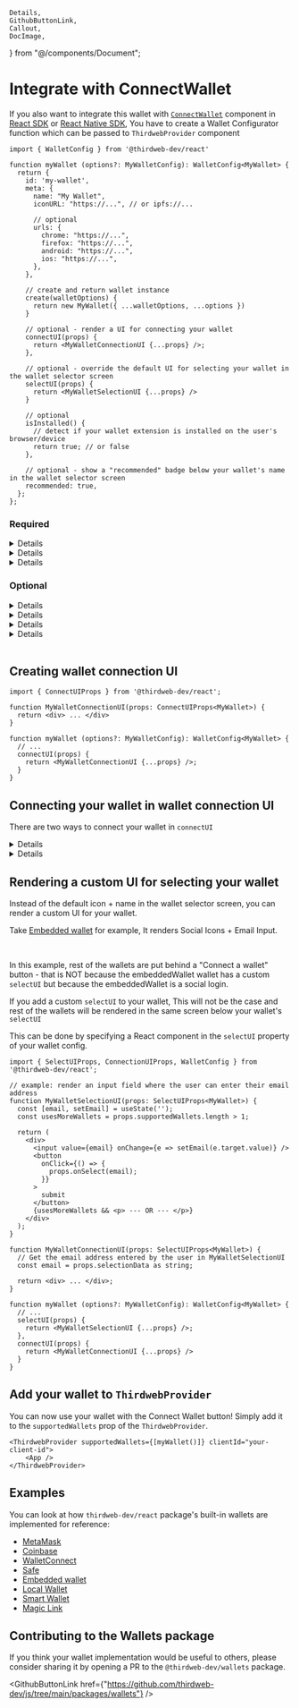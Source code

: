	Details,
	GithubButtonLink,
	Callout,
	DocImage,
} from "@/components/Document";

# Integrate with ConnectWallet

If you also want to integrate this wallet with [`ConnectWallet`](/wallets/connect/ConnectWallet) component in [React SDK](/react/v4) or [React Native SDK](/react-native/v0), You have to create a Wallet Configurator function which can be passed to `ThirdwebProvider` component

```tsx
import { WalletConfig } from '@thirdweb-dev/react'

function myWallet (options?: MyWalletConfig): WalletConfig<MyWallet> {
  return {
    id: 'my-wallet',
    meta: {
      name: "My Wallet",
      iconURL: "https://...", // or ipfs://...

      // optional
      urls: {
        chrome: "https://...",
        firefox: "https://...",
        android: "https://...",
        ios: "https://...",
      },
    },

    // create and return wallet instance
    create(walletOptions) {
      return new MyWallet({ ...walletOptions, ...options })
    }

    // optional - render a UI for connecting your wallet
    connectUI(props) {
      return <MyWalletConnectionUI {...props} />;
    },

    // optional - override the default UI for selecting your wallet in the wallet selector screen
    selectUI(props) {
      return <MyWalletSelectionUI {...props} />
    }

    // optional
    isInstalled() {
      // detect if your wallet extension is installed on the user's browser/device
      return true; // or false
    },

    // optional - show a "recommended" badge below your wallet's name in the wallet selector screen
    recommended: true,
  };
};
```

### Required

<Details summary='id' id='id'>

A unique ID for your wallet. It is used to identify your wallet among other wallets in the app.

It can be anything, but using the name of your wallet as `id` is recommended because it
is not likely to be used by other wallets.

</Details>

<Details summary="meta" id="meta">

metadata of your wallet.

`name` and `iconURL` are required. They are used to display your wallet in the list of supported wallets in Connect Wallet Modal's Wallet Selector screen.

<DocImage src={connectWalletDarkCompactImage} />

`urls` object is optional and all of its properties are optional as well.

```ts
{
  chrome?: string;
  android?: string;
  ios?: string;
}
```

</Details>

<Details summary="create" id="create">

A function that creates and returns the wallet instance.

### Type

```ts
import type { WalletOptions } from "@thirdweb-dev/wallets";
import type { WalletInstance } from "@thirdweb-dev/react";

type Create = (walletOptions: WalletOptions) => WalletInstance;
```

You can create an instance of your wallet using the `walletOptions` provided by the `create` function and optionally add the `options` provided by the `myWallet` function.

```ts
create(walletOptions) {
  return new MyWallet({
    ...walletOptions,
    ...options,
  });
}
```

since the `create` method only provides `options` of type `WalletOptions` - the rest of the wallet-specific configuration (if any) can be exposed as `options` of the `myWallet` function.

</Details>

### Optional

<Details summary="connectUI" id="connectUI">

```ts
connect(connectUIProps: ConnectUIProps) => React.ReactNode;
```

A function that returns a React component that renders the UI for connecting your wallet.

This UI will be rendered inside the ConnectWallet Modal when the user clicks on your wallet in the wallet-selector screen.

The `connectUI` function provides the props of type `ConnectUIProps` which you can use in your UI to trigger various actions - like closing the modal, opening the modal, connecting the wallet, going back to the list of supported wallets etc.

```ts
type ConnectUIProps = {
	walletConfig: WalletConfig;
	supportedWallets: WalletConfig[];
	open: () => void;
	close: (reset?: boolean) => void;
	isOpen: boolean;
	goBack: () => void;
	theme: "dark" | "light";
	selectionData: any;
	setSelectionData: (selectiondata: any) => void;
};
```

<Details summary="walletConfig" id="walletConfig">

```ts
walletConfig: WalletConfig;
```

`WalletConfig` object of your wallet. You can use it for connecting your wallet and getting metadata

</Details>

<Details summary="supportedWallets" id="supportedWallets">

```ts
supportedWallets: WalletConfig[];
```

List of all supported wallets including your wallet.

You can use this to conditionally render UI based on how many wallets are supported.

If only one wallet (your wallet) is supported, ConnectWallet Modal will skip showing the wallet selection screen and directly render the `connectUI` of your wallet.

You can detect this by checking if `supportedWallets.length === 1` and adjusting your UI accordingly - for example: not rendering a "back" button

</Details>

<Details id="open" summary="open">

```ts
open: () => void;
```

Open the ConnectWallet modal

</Details>

<Details id="close" summary="close">

```ts
close: (reset?: boolean) => void;
```

close the ConnectWallet modal.

If `close` is called with `true` ( reset = true ), the ConnectWallet modal will be reset to its initial state - so that if it's opened again, it will start from the wallet-selection screen. By default reset is `true`

</Details>

<Details id="isOpen" summary="isOpen">

```ts
isOpen: boolean;
```

Indicates whether the ConnectWallet modal is open or not

</Details>

<Details id="goBack" summary="goBack">

```ts
goBack: () => void;
```

Go back to the wallet selector screen in ConnectWallet modal

</Details>

<Details id="theme" summary="theme">

The theme of the ConnectWallet modal. You can use this to render your connect UI to match the theme of the modal

</Details>

<Details id="selectionData" summary="selectionData">

```ts
selectionData: any;
```

selectionData passed from `selectUI`'s `onSelect` function.

This is only relevant if you are using `selectUI` to render a custom UI for selecting your wallet

</Details>

<Details summary="setSelectionData" id="setSelectionData">

```ts
setSelectionData: (selectiondata: any) => void;
```

set `selectionData`.

This is only relevant if you are creating a `connectUI` which involves rendering other wallets and you need to render the `selectUI` of those wallets and need to pass down the `onSelect` prop.

</Details>

<br />

### Headless Mode

If no `connectUI` is given, the wallet is assumed to be in "headless" mode - meaning that it does not require any UI to be rendered inside the ConnectWallet Modal to connect the wallet - This can be the case if either the wallet has its own UI that is appended to DOM (Example: walletConnect on web) or it does not require any UI at all.

In this case, when the user clicks on your wallet in the wallet selector screen, your wallet is connected using the `useConnect` hook and the ConnectWallet Modal is closed.

</Details>

<Details summary="selectUI" id="selectUI">

```ts
selectUI(selectUIProps: SelectUIProps) => React.ReactNode;
```

A function that returns a React component that renders the UI for selecting your wallet.

Instead of the default icon + name in wallet selector screen, you can render a custom UI for your wallet.

Take [Embedded wallet](https://github.com/thirdweb-dev/js/blob/main/packages/react/src/wallet/wallets/embeddedWallet/embeddedWallet.tsx) for example, It renders an Social Icons + Email Input.

<Callout variant='info'>

In this example, rest of the wallets are put behind a "Connect a wallet" button - that is NOT because the embeddedWallet wallet has a custom `selectUI` but because the embeddedWallet is a social login.

If you add a custom `selectUI` to your wallet, This will not be the case and rest of the wallets will be rendered in the same screen below your wallet's `selectUI`

</Callout>

<DocImage src={connectWalletEmbeddedCompact} />

Wallets with `selectUI` are rendered at the top of the list in ConnectWallet Modal's wallet selector screen.

The `selectUI` function provides the props of type `SelectUIProps` which you can use in your UI to trigger wallet selection and move to the next screen in ConnectWallet Modal using `onSelect` and also optionally save user's input using `onSelect(data)` which will be passed to `connectUI`'s `selectionData` prop.

```tsx
type SelectUIProps = {
	onSelect: (selectionData: any) => void;
	walletConfig: WalletConfig;
	supportedWallets: WalletConfig[];
};
```

<Details summary="onSelect" id="onSelect">

```ts
onSelect: (selectionData: any) => void;
```

Call this function to "select" your wallet and render the screen for connecting the wallet. You can optionally pass `selectionData` to be passed to `connectUI`'s `selectionData` prop

</Details>

<Details id="theme" summary="theme">

```ts
theme: "dark" | "light";
```

The theme of the ConnectWallet modal. You can use this to render your select UI to match the theme of the ConnectWallet modal

</Details>

<Details id="walletConfig" summary="walletConfig">

```ts
walletConfig: WalletConfig;
```

`WalletConfig` object of your wallet. You can use this to get metadata of your wallet by doing `walletConfig.meta`

</Details>

<Details id="supportedWallets" summary="supportedWallets">

```ts
supportedWallets: WalletConfig[];
```

List of all supported wallets including your wallet.

You can use this to conditionally render UI based on how many wallets are supported.

For example, You can render an "OR" at the bottom of your UI if more than one wallet is supported

</Details>

</Details>

<Details id="isInstalled" summary="isInstalled">

A function that returns a boolean indicating whether your wallet is installed on the user's browser/device or not.

It is used to show an "installed" badge below the wallet's name in ConnectWallet Modal if this function is defined and returns `true`.

See Coinbase wallet in below screenshot for example:

<DocImage src={connectWalletDarkCompactImage} />

</Details>

<Details id="recommended" summary="recommended">

Set it to `true` if the wallet should have the "recommended" badge shown below its name in ConnectWallet Modal.

See MetaMask wallet in below screenshot for example:

<DocImage src={connectWalletDarkCompactImage} />

</Details>

<br />

## Creating wallet connection UI

```tsx
import { ConnectUIProps } from '@thirdweb-dev/react';

function MyWalletConnectionUI(props: ConnectUIProps<MyWallet>) {
  return <div> ... </div>
}

function myWallet (options?: MyWalletConfig): WalletConfig<MyWallet> {
  // ...
  connectUI(props) {
    return <MyWalletConnectionUI {...props} />;
  }
}
```

## Connecting your wallet in wallet connection UI

There are two ways to connect your wallet in `connectUI`

<Details id="useConnect" summary="Using useConnect hook" tags={["Simple"]}>

The recommended way to connect your wallet is to use the [useConnect](/react/react.useconnect) hook.

```tsx
import { ConnectUIProps } from "@thirdweb-dev/react";

function MyWalletConnectionUI(props: ConnectUIProps<MyWallet>) {
	const connect = useConnect();

	// call this function to connect your wallet
	const handleConnect = async () => {
		try {
			await connect(
				props.walletConfig,
				connectOptions, // if your MyWallet.connect method accepts any options, specify it here
			);

			// close the modal after connecting your wallet
			props.close();
		} catch (e) {
			console.error("failed to connect", e);
			// show error UI or close modal using props.close();
		}
	};

	return <div> ... </div>;
}
```

</Details>

<Details id="manual" summary="Manually creating wallet instance and connecting " tags={["Advanced"]}>

You should only use this method if you need access to the wallet instance before connecting your wallet. Otherwise, use the useConnect hook.

There are 3 steps to connect your wallet manually:

- create an instance of your wallet using [useCreateWalletInstance](/react/react.usecreatewalletinstance)
- connect your wallet using the `connect` method of your wallet
- once the wallet is connected, set the wallet instance as connected using [useSetConnectedWallet](/react/react.usesetconnectedwallet)

Make sure to update the `connectionStatus` using [useSetConnectionStatus](/react/react.usesetconnectionstatus) to `"connecting"` before connecting your wallet and `"disconnected"` if the connection fails.

```tsx
import {
	ConnectUIProps,
	useCreateWalletInstance,
	useSetConnectionStatus,
	useSetConnectedWallet,
} from "@thirdweb-dev/react";

function MyWalletConnectionUI(props: ConnectUIProps<MyWallet>) {
	const createWalletInstance = useCreateWalletInstance();
	const setConnectionStatus = useSetConnectionStatus();
	const setConnectedWallet = useSetConnectedWallet();

	// Call this function to connect your wallet
	const handleConnect = async () => {
		// 1. create instance
		const walletInstance = createWalletInstance(props.walletConfig);
		setConnectionStatus("connecting");

		try {
			// 2. Call `connect` method of your wallet
			await walletInstance.connect(
				connectOptions, // if your MyWallet.connect method accepts any options, specify it here
			);

			// 3. Set connected wallet
			setConnectedWallet(walletInstance);
			props.close();
		} catch (e) {
			setConnectionStatus("disconnected");
			console.error("failed to connect", e);
			// show error UI or close modal using props.close()
		}
	};

	return <div> ... </div>;
}
```

</Details>

## Rendering a custom UI for selecting your wallet

Instead of the default icon + name in the wallet selector screen, you can render a custom UI for your wallet.

Take [Embedded wallet](https://github.com/thirdweb-dev/js/blob/main/packages/react/src/wallet/wallets/embeddedWallet/embeddedWallet.tsx) for example, It renders Social Icons + Email Input.

<DocImage src={connectWalletEmbeddedCompact} />

<br />

<Callout variant='info' >

In this example, rest of the wallets are put behind a "Connect a wallet" button - that is NOT because the embeddedWallet wallet has a custom `selectUI` but because the embeddedWallet is a social login.

If you add a custom `selectUI` to your wallet, This will not be the case and rest of the wallets will be rendered in the same screen below your wallet's `selectUI`

</Callout>

This can be done by specifying a React component in the `selectUI` property of your wallet config.

```tsx
import { SelectUIProps, ConnectionUIProps, WalletConfig } from '@thirdweb-dev/react';

// example: render an input field where the user can enter their email address
function MyWalletSelectionUI(props: SelectUIProps<MyWallet>) {
  const [email, setEmail] = useState('');
  const usesMoreWallets = props.supportedWallets.length > 1;

  return (
    <div>
      <input value={email} onChange={e => setEmail(e.target.value)} />
      <button
        onClick={() => {
          props.onSelect(email);
        }}
      >
        submit
      </button>
      {usesMoreWallets && <p> --- OR --- </p>}
    </div>
  );
}

function MyWalletConnectionUI(props: SelectUIProps<MyWallet>) {
  // Get the email address entered by the user in MyWalletSelectionUI
  const email = props.selectionData as string;

  return <div> ... </div>;
}

function myWallet (options?: MyWalletConfig): WalletConfig<MyWallet> {
  // ...
  selectUI(props) {
    return <MyWalletSelectionUI {...props} />;
  },
  connectUI(props) {
    return <MyWalletConnectionUI {...props} />
  }
}
```

## Add your wallet to `ThirdwebProvider`

You can now use your wallet with the Connect Wallet button! Simply add it to the `supportedWallets` prop of the `ThirdwebProvider`.

```tsx
<ThirdwebProvider supportedWallets={[myWallet()]} clientId="your-client-id">
	<App />
</ThirdwebProvider>
```

## Examples

You can look at how `thirdweb-dev/react` package's built-in wallets are implemented for reference:

- [MetaMask](https://github.com/thirdweb-dev/js/blob/main/packages/react/src/wallet/wallets/metamask/metamaskWallet.tsx)
- [Coinbase](https://github.com/thirdweb-dev/js/blob/main/packages/react/src/wallet/wallets/coinbase/coinbaseWallet.tsx)
- [WalletConnect](https://github.com/thirdweb-dev/js/blob/main/packages/react/src/wallet/wallets/walletConnect.tsx)
- [Safe](https://github.com/thirdweb-dev/js/blob/main/packages/react/src/wallet/wallets/safe/safeWallet.tsx)
- [Embedded wallet](https://github.com/thirdweb-dev/js/blob/main/packages/react/src/wallet/wallets/embedded-wallet.tsx)
- [Local Wallet](https://github.com/thirdweb-dev/js/blob/main/packages/react/src/wallet/wallets/localWallet/localWallet.tsx)
- [Smart Wallet](https://github.com/thirdweb-dev/js/blob/main/packages/react/src/wallet/wallets/smartWallet/smartWallet.tsx)
- [Magic Link](https://github.com/thirdweb-dev/js/blob/main/packages/react/src/wallet/wallets/magic/magicLink.tsx)

## Contributing to the Wallets package

If you think your wallet implementation would be useful to others, please consider sharing it by opening a PR to the `@thirdweb-dev/wallets` package.

<GithubButtonLink
	href={"https://github.com/thirdweb-dev/js/tree/main/packages/wallets"}
/>

